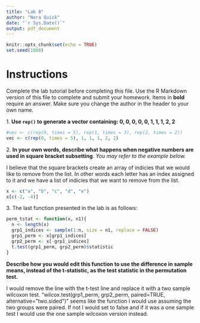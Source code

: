 ```yaml
---
title: "Lab 8"
author: "Nora Quick"
date: "`r Sys.Date()`"
output: pdf_document
---
```


```r
knitr::opts_chunk$set(echo = TRUE)
set.seed(1908) 
```

# Instructions

Complete the lab tutorial before completing this file.  Use the R Markdown version of this file to complete and submit your homework.  Items in **bold** require an answer. Make sure you change the author in the header to your own name. 

1\. **Use `rep()` to generate a vector containing: 0, 0, 0, 0, 0, 1, 1, 1, 2, 2**
```r
#vec <- c(rep(0, times = 5), rep(1, times = 3), rep(2, times = 2))
vec <- c(rep(0, times = 5), 1, 1, 1, 2, 2)
```


2\. **In your own words, describe what happens when negative numbers are used in 
square bracket subsetting**. *You may refer to the example below.* 

I believe that the square brackets create an array of indicies that we would like to remove from the list. In other words each letter has an index assigned to it and we have a list of indicies that we want to remove from the list.

```r
x <- c("a", "b", "c", "d", "e")
x[c(-2, -4)]
```


3\. The last function presented in the lab is as follows:

```r
perm_tstat <- function(x, n1){
  n <- length(x)
  grp1_indices <- sample(1:n, size = n1, replace = FALSE)
  grp1_perm <- x[grp1_indices] 
  grp2_perm <- x[-grp1_indices] 
  t.test(grp1_perm, grp2_perm)$statistic
}
```

**Describe how you would edit this function to use the difference in sample means, instead
of the t-statistic, as the test statistic in the permutation test.**

I would remove the line with the t-test line and replace it with a two sample wilcoxon test. "wilcox.test(grp1_perm, grp2_perm, paired=TRUE, alternative="two.sided")" seems like the function I would use assuming the two groups were paired. If not I would set to false and if it was a one sample test I would use the one sample wilcoxon version instead.
